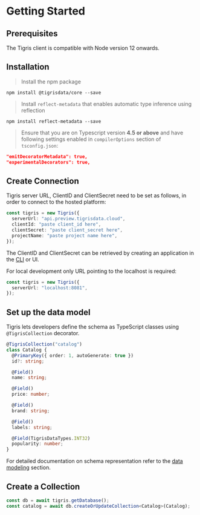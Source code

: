 
# Getting Started

## Prerequisites

The Tigris client is compatible with Node version 12 onwards.

## Installation

> Install the npm package

```shell
npm install @tigrisdata/core --save
```

> Install `reflect-metadata` that enables automatic type inference using reflection

```shell
npm install reflect-metadata --save
```

> Ensure that you are on Typescript version **4.5 or above** and have following settings enabled in
> `compilerOptions` section of `tsconfig.json`:

```json
"emitDecoratorMetadata": true,
"experimentalDecorators": true,
```

## Create Connection

<Tabs>
<TabItem value="Tigris Cloud" label="Tigris Cloud">

Tigris server URL, ClientID and ClientSecret need to be set as follows,
in order to connect to the hosted platform:

```ts
const tigris = new Tigris({
  serverUrl: "api.preview.tigrisdata.cloud",
  clientId: "paste client_id here",
  clientSecret: "paste client_secret here",
  projectName: "paste project name here",
});
```

The ClientID and ClientSecret can be retrieved by creating an application
in the [CLI](../cli/authentication.md#application-credentials) or UI.

</TabItem>
<TabItem value="Development Environment" label="Development Environment">

For local development only URL pointing to the localhost is required:

```ts
const tigris = new Tigris({
  serverUrl: "localhost:8081",
});
```

</TabItem>
</Tabs>

## Set up the data model

Tigris lets developers define the schema as TypeScript classes using `@TigrisCollection`
decorator.

```ts title=SchemaDefinition
@TigrisCollection("catalog")
class Catalog {
  @PrimaryKey({ order: 1, autoGenerate: true })
  id?: string;

  @Field()
  name: string;

  @Field()
  price: number;

  @Field()
  brand: string;

  @Field()
  labels: string;

  @Field(TigrisDataTypes.INT32)
  popularity: number;
}
```

For detailed documentation on schema representation refer to the
[data modeling](database/datamodel) section.

## Create a Collection

```ts
const db = await tigris.getDatabase();
const catalog = await db.createOrUpdateCollection<Catalog>(Catalog);
```
